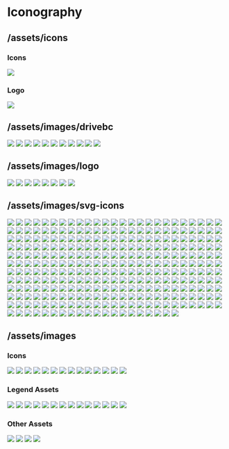 
<Meta title="Iconography" />

# Iconography

## /assets/icons

### Icons
<IconGallery>
  <IconItem name="map-signs"> 
    <img src="assets/icons/map-signs.svg" />
  </IconItem>
</IconGallery>

### Logo
<IconGallery>
  <IconItem name="logo">
    <img src="assets/icons/pm-logo.png" />
  </IconItem>
</IconGallery>

## /assets/images/drivebc

<IconGallery>
  <IconItem name="calendar-alt"> 
    <img src="assets/images/drivebc/calendar-alt.svg" />
  </IconItem>
  <IconItem name="Current-Planned-Events"> 
    <img src="assets/images/drivebc/Current-Planned-Events.png" />
  </IconItem>
  <IconItem name="Incidents"> 
    <img src="assets/images/drivebc/Incidents.png" />
  </IconItem>
  <IconItem name="Major Red Line"> 
    <img src="assets/images/drivebc/Major Red Line.svg" />
  </IconItem>
  <IconItem name="Major-Severity-Events-and-Incidents"> 
    <img src="assets/images/drivebc/Major-Severity-Events-and-Incidents.svg" />
  </IconItem>
  <IconItem name="Minor Red Line"> 
    <img src="assets/images/drivebc/Minor Red Line.svg" />
  </IconItem>
  <IconItem name="Moderate Red Line"> 
    <img src="assets/images/drivebc/Moderate Red Line.svg" />
  </IconItem>
  <IconItem name="phone-square"> 
    <img src="assets/images/drivebc/phone-square.svg" />
  </IconItem>
  <IconItem name="Road-Conditions"> 
    <img src="assets/images/drivebc/Road-Conditions.png" />
  </IconItem>
  <IconItem name="Unknown Red Line"> 
    <img src="assets/images/drivebc/Unknown Red Line.svg" />
  </IconItem>
  <IconItem name="Weather-Conditions"> 
    <img src="assets/images/drivebc/Weather-Conditions.png" />
  </IconItem>
</IconGallery>

## /assets/images/logo

<IconGallery>
  <IconItem name="BC-Wildfire-Icon"> 
    <img src="assets/images/logo/BC-Wildfire-Icon.png" />
  </IconItem>
  <IconItem name="bcgov-logo"> 
    <img src="assets/images/logo/bcgov-logo.png" />
  </IconItem>
  <IconItem name="bcwfservice-logo-lightbg"> 
    <img src="assets/images/logo/bcwfservice-logo-lightbg.png" />
  </IconItem>
  <IconItem name="bcwfservice-logo"> 
    <img src="assets/images/logo/bcwfservice-logo.png" />
  </IconItem>
  <IconItem name="wildfire-one-logo-text-horizontal-light"> 
    <img src="assets/images/logo/wildfire-one-logo-text-horizontal-light.png" />
  </IconItem>
  <IconItem name="wildfire-one-logo-text-horizontal"> 
    <img src="assets/images/logo/wildfire-one-logo-text-horizontal.png" />
  </IconItem>
  <IconItem name="wildfire-one-logo-text"> 
    <img src="assets/images/logo/wildfire-one-logo-text.png" />
  </IconItem>
  <IconItem name="wildfire-one-logo"> 
    <img src="assets/images/logo/wildfire-one-logo.png" />
  </IconItem>
</IconGallery>

## /assets/images/svg-icons

<IconGallery>
  <IconItem name="0.01mm-forecast-legend">
    <img src="assets\images\svg-icons\0.01mm-forecast-legend.svg" />
  </IconItem>
  <IconItem name="0.5mm-forecast-legend">
    <img src="assets\images\svg-icons\0.5mm-forecast-legend.svg" />
  </IconItem>
  <IconItem name="0.005mm-forecast-legend">
    <img src="assets\images\svg-icons\0.005mm-forecast-legend.svg" />
  </IconItem>
  <IconItem name="1mm-forecast-legend">
    <img src="assets\images\svg-icons\1mm-forecast-legend.svg" />
  </IconItem>
  <IconItem name="1mm-legend">
    <img src="assets\images\svg-icons\1mm-legend.svg" />
  </IconItem>
  <IconItem name="2mm-legend">
    <img src="assets\images\svg-icons\2mm-legend.svg" />
  </IconItem>
  <IconItem name="4mm-legend">
    <img src="assets\images\svg-icons\4mm-legend.svg" />
  </IconItem>
  <IconItem name="5mm-forecast-legend">
    <img src="assets\images\svg-icons\5mm-forecast-legend.svg" />
  </IconItem>
  <IconItem name="8mm-legend">
    <img src="assets\images\svg-icons\8mm-legend.svg" />
  </IconItem>
  <IconItem name="10mm-forecast-legend">
    <img src="assets\images\svg-icons\10mm-forecast-legend.svg" />
  </IconItem>
  <IconItem name="10ug-legend">
    <img src="assets\images\svg-icons\10ug-legend.svg" />
  </IconItem>
  <IconItem name="12mm-legend">
    <img src="assets\images\svg-icons\12mm-legend.svg" />
  </IconItem>
  <IconItem name="16mm-legend">
    <img src="assets\images\svg-icons\16mm-legend.svg" />
  </IconItem>
  <IconItem name="20mm-forecast-legend">
    <img src="assets\images\svg-icons\20mm-forecast-legend.svg" />
  </IconItem>
  <IconItem name="24mm-legend">
    <img src="assets\images\svg-icons\24mm-legend.svg" />
  </IconItem>
  <IconItem name="28ug-legend">
    <img src="assets\images\svg-icons\28ug-legend.svg" />
  </IconItem>
  <IconItem name="32mm-legend">
    <img src="assets\images\svg-icons\32mm-legend.svg" />
  </IconItem>
  <IconItem name="50mm-forecast-legend">
    <img src="assets\images\svg-icons\50mm-forecast-legend.svg" />
  </IconItem>
  <IconItem name="50mm-legend">
    <img src="assets\images\svg-icons\50mm-legend.svg" />
  </IconItem>
  <IconItem name="60ug-legend">
    <img src="assets\images\svg-icons\60ug-legend.svg" />
  </IconItem>
  <IconItem name="64mm-legend">
    <img src="assets\images\svg-icons\64mm-legend.svg" />
  </IconItem>
  <IconItem name="100mm-legend">
    <img src="assets\images\svg-icons\100mm-legend.svg" />
  </IconItem>
  <IconItem name="120ug-legend">
    <img src="assets\images\svg-icons\120ug-legend.svg" />
  </IconItem>
  <IconItem name="125mm-legend">
    <img src="assets\images\svg-icons\125mm-legend.svg" />
  </IconItem>
  <IconItem name="200+mm-legend">
    <img src="assets\images\svg-icons\200+mm-legend.svg" />
  </IconItem>
  <IconItem name="200mm-legend">
    <img src="assets\images\svg-icons\200mm-legend.svg" />
  </IconItem>
  <IconItem name="250+ug-legend">
    <img src="assets\images\svg-icons\250+ug-legend.svg" />
  </IconItem>
  <IconItem name="250ug-legend">
    <img src="assets\images\svg-icons\250ug-legend.svg" />
  </IconItem>
  <IconItem name="add">
    <img src="assets\images\svg-icons\add.svg" />
  </IconItem>
  <IconItem name="advice">
    <img src="assets\images\svg-icons\advice.svg" />
  </IconItem>
  <IconItem name="alert-filled-grey">
    <img src="assets\images\svg-icons\alert-filled-grey.svg" />
  </IconItem>
  <IconItem name="american-football">
    <img src="assets\images\svg-icons\american-football.svg" />
  </IconItem>
  <IconItem name="area-restriction">
    <img src="assets\images\svg-icons\area-restriction.svg" />
  </IconItem>
  <IconItem name="area-restrictions-legend">
    <img src="assets\images\svg-icons\area-restrictions-legend.svg" />
  </IconItem>
  <IconItem name="arrow-blue">
    <img src="assets\images\svg-icons\arrow-blue.svg" />
  </IconItem>
  <IconItem name="arrow-forward-disabled">
    <img src="assets\images\svg-icons\arrow-forward-disabled.svg" />
  </IconItem>
  <IconItem name="arrow-forward-enabled">
    <img src="assets\images\svg-icons\arrow-forward-enabled.svg" />
  </IconItem>
  <IconItem name="arrow-left-grey">
    <img src="assets\images\svg-icons\arrow-left-grey.svg" />
  </IconItem>
  <IconItem name="arrow-left">
    <img src="assets\images\svg-icons\arrow-left.svg" />
  </IconItem>
  <IconItem name="arrow">
    <img src="assets\images\svg-icons\arrow.svg" />
  </IconItem>
  <IconItem name="authorities">
    <img src="assets\images\svg-icons\authorities.svg" />
  </IconItem>
  <IconItem name="aviation_response">
    <img src="assets\images\svg-icons\aviation_response.svg" />
  </IconItem>
  <IconItem name="aviation-blue">
    <img src="assets\images\svg-icons\aviation-blue.svg" />
  </IconItem>
  <IconItem name="aviation-mobile">
    <img src="assets\images\svg-icons\aviation-mobile.svg" />
  </IconItem>
  <IconItem name="aviation">
    <img src="assets\images\svg-icons\aviation.svg" />
  </IconItem>
  <IconItem name="back-arrow">
    <img src="assets\images\svg-icons\back-arrow.svg" />
  </IconItem>
  <IconItem name="back-icon-panel">
    <img src="assets\images\svg-icons\back-icon-panel.svg" />
  </IconItem>
  <IconItem name="back-icon">
    <img src="assets\images\svg-icons\back-icon.svg" />
  </IconItem>
  <IconItem name="ban-grey">
    <img src="assets\images\svg-icons\ban-grey.svg" />
  </IconItem>
  <IconItem name="ban-icon">
    <img src="assets\images\svg-icons\ban-icon.svg" />
  </IconItem>
  <IconItem name="ban">
    <img src="assets\images\svg-icons\ban.svg" />
  </IconItem>
  <IconItem name="bans-restrictions-selected">
    <img src="assets\images\svg-icons\bans-restrictions-selected.svg" />
  </IconItem>
  <IconItem name="bans-restrictions">
    <img src="assets\images\svg-icons\bans-restrictions.svg" />
  </IconItem>
  <IconItem name="bc-logo">
    <img src="assets\images\svg-icons\bc-logo.svg" />
  </IconItem>
  <IconItem name="being-held">
    <img src="assets\images\svg-icons\being-held.svg" />
  </IconItem>
  <IconItem name="blog">
    <img src="assets\images\svg-icons\blog.svg" />
  </IconItem>
  <IconItem name="blue-white-location-icon">
    <img src="assets\images\svg-icons\blue-white-location-icon.svg" />
  </IconItem>
  <IconItem name="bookmark-blue">
    <img src="assets\images\svg-icons\bookmark-blue.svg" />
  </IconItem>
  <IconItem name="bookmark">
    <img src="assets\images\svg-icons\bookmark.svg" />
  </IconItem>
  <IconItem name="brown-square">
    <img src="assets\images\svg-icons\brown-square.svg" />
  </IconItem>
  <IconItem name="bullhorn">
    <img src="assets\images\svg-icons\bullhorn.svg" />
  </IconItem>
  <IconItem name="calendar-pin-blue">
    <img src="assets\images\svg-icons\calendar-pin-blue.svg" />
  </IconItem>
  <IconItem name="calendar-pin">
    <img src="assets\images\svg-icons\calendar-pin.svg" />
  </IconItem>
  <IconItem name="calendar">
    <img src="assets\images\svg-icons\calendar.svg" />
  </IconItem>
  <IconItem name="camera-grey">
    <img src="assets\images\svg-icons\camera-grey.svg" />
  </IconItem>
  <IconItem name="camera">
    <img src="assets\images\svg-icons\camera.svg" />
  </IconItem>
  <IconItem name="campfire">
    <img src="assets\images\svg-icons\campfire.svg" />
  </IconItem>
  <IconItem name="camping">
    <img src="assets\images\svg-icons\camping.svg" />
  </IconItem>
  <IconItem name="cancel">
    <img src="assets\images\svg-icons\cancel.svg" />
  </IconItem>
  <IconItem name="carbon_bullhorn-selected">
    <img src="assets\images\svg-icons\carbon_bullhorn-selected.svg" />
  </IconItem>
  <IconItem name="carbon_bullhorn">
    <img src="assets\images\svg-icons\carbon_bullhorn.svg" />
  </IconItem>
  <IconItem name="carbon_calendar">
    <img src="assets\images\svg-icons\carbon_calendar.svg" />
  </IconItem>
  <IconItem name="carbon_cancel">
    <img src="assets\images\svg-icons\carbon_cancel.svg" />
  </IconItem>
  <IconItem name="carbon_car-front">
    <img src="assets\images\svg-icons\carbon_car-front.svg" />
  </IconItem>
  <IconItem name="carbon_crop-growth-gray">
    <img src="assets\images\svg-icons\carbon_crop-growth-gray.svg" />
  </IconItem>
  <IconItem name="carbon_crop-growth">
    <img src="assets\images\svg-icons\carbon_crop-growth.svg" />
  </IconItem>
  <IconItem name="carbon_down-arrow">
    <img src="assets\images\svg-icons\carbon_down-arrow.svg" />
  </IconItem>
  <IconItem name="carbon_download">
    <img src="assets\images\svg-icons\carbon_download.svg" />
  </IconItem>
  <IconItem name="carbon_edit">
    <img src="assets\images\svg-icons\carbon_edit.svg" />
  </IconItem>
  <IconItem name="carbon_email">
    <img src="assets\images\svg-icons\carbon_email.svg" />
  </IconItem>
  <IconItem name="carbon_error">
    <img src="assets\images\svg-icons\carbon_error.svg" />
  </IconItem>
  <IconItem name="carbon_finance">
    <img src="assets\images\svg-icons\carbon_finance.svg" />
  </IconItem>
  <IconItem name="carbon_gauge">
    <img src="assets\images\svg-icons\carbon_gauge.svg" />
  </IconItem>
  <IconItem name="carbon_humidity">
    <img src="assets\images\svg-icons\carbon_humidity.svg" />
  </IconItem>
  <IconItem name="carbon_layers">
    <img src="assets\images\svg-icons\carbon_layers.svg" />
  </IconItem>
  <IconItem name="carbon_list">
    <img src="assets\images\svg-icons\carbon_list.svg" />
  </IconItem>
  <IconItem name="carbon_location">
    <img src="assets\images\svg-icons\carbon_location.svg" />
  </IconItem>
  <IconItem name="carbon_map">
    <img src="assets\images\svg-icons\carbon_map.svg" />
  </IconItem>
  <IconItem name="carbon_notification">
    <img src="assets\images\svg-icons\carbon_notification.svg" />
  </IconItem>
  <IconItem name="carbon_partly-cloudy">
    <img src="assets\images\svg-icons\carbon_partly-cloudy.svg" />
  </IconItem>
  <IconItem name="carbon_phone">
    <img src="assets\images\svg-icons\carbon_phone.svg" />
  </IconItem>
  <IconItem name="carbon_ruler">
    <img src="assets\images\svg-icons\carbon_ruler.svg" />
  </IconItem>
  <IconItem name="carbon_smoke">
    <img src="assets\images\svg-icons\carbon_smoke.svg" />
  </IconItem>
  <IconItem name="carbon_temperature-celsius">
    <img src="assets\images\svg-icons\carbon_temperature-celsius.svg" />
  </IconItem>
  <IconItem name="carbon_up-arrow">
    <img src="assets\images\svg-icons\carbon_up-arrow.svg" />
  </IconItem>
  <IconItem name="carbon_warning-hex-selected">
    <img src="assets\images\svg-icons\carbon_warning-hex-selected.svg" />
  </IconItem>
  <IconItem name="carbon_warning-hex">
    <img src="assets\images\svg-icons\carbon_warning-hex.svg" />
  </IconItem>
  <IconItem name="carbon_windy-strong">
    <img src="assets\images\svg-icons\carbon_windy-strong.svg" />
  </IconItem>
  <IconItem name="chat">
    <img src="assets\images\svg-icons\chat.svg" />
  </IconItem>
  <IconItem name="checkbox-filled">
    <img src="assets\images\svg-icons\checkbox-filled.svg" />
  </IconItem>
  <IconItem name="checkbox-unfilled">
    <img src="assets\images\svg-icons\checkbox-unfilled.svg" />
  </IconItem>
  <IconItem name="chevron-left">
    <img src="assets\images\svg-icons\chevron-left.svg" />
  </IconItem>
  <IconItem name="chevron-right">
    <img src="assets\images\svg-icons\chevron-right.svg" />
  </IconItem>
  <IconItem name="clipboard">
    <img src="assets\images\svg-icons\clipboard.svg" />
  </IconItem>
  <IconItem name="clock">
    <img src="assets\images\svg-icons\clock.svg" />
  </IconItem>
  <IconItem name="closed-rec-site-legend">
    <img src="assets\images\svg-icons\closed-rec-site-legend.svg" />
  </IconItem>
  <IconItem name="closed-recreation-site">
    <img src="assets\images\svg-icons\closed-recreation-site.svg" />
  </IconItem>
  <IconItem name="clothing">
    <img src="assets\images\svg-icons\clothing.svg" />
  </IconItem>
  <IconItem name="cloud-sun">
    <img src="assets\images\svg-icons\cloud-sun.svg" />
  </IconItem>
  <IconItem name="contact-us">
    <img src="assets\images\svg-icons\contact-us.svg" />
  </IconItem>
  <IconItem name="crop-growth">
    <img src="assets\images\svg-icons\crop-growth.svg" />
  </IconItem>
  <IconItem name="curtains">
    <img src="assets\images\svg-icons\curtains.svg" />
  </IconItem>
  <IconItem name="custom_warning">
    <img src="assets\images\svg-icons\custom_warning.svg" />
  </IconItem>
  <IconItem name="dashboard-highlight">
    <img src="assets\images\svg-icons\dashboard-highlight.svg" />
  </IconItem>
  <IconItem name="dashboard">
    <img src="assets\images\svg-icons\dashboard.svg" />
  </IconItem>
  <IconItem name="delete">
    <img src="assets\images\svg-icons\delete.svg" />
  </IconItem>
  <IconItem name="door">
    <img src="assets\images\svg-icons\door.svg" />
  </IconItem>
  <IconItem name="dot">
    <img src="assets\images\svg-icons\dot.svg" />
  </IconItem>
  <IconItem name="drivebc-current-planned-legend">
    <img src="assets\images\svg-icons\drivebc-current-planned-legend.svg" />
  </IconItem>
  <IconItem name="drivebc-future-planned-legend">
    <img src="assets\images\svg-icons\drivebc-future-planned-legend.svg" />
  </IconItem>
  <IconItem name="drivebc-incidents-legend">
    <img src="assets\images\svg-icons\drivebc-incidents-legend.svg" />
  </IconItem>
  <IconItem name="drivebc-road-conditions-legend">
    <img src="assets\images\svg-icons\drivebc-road-conditions-legend.svg" />
  </IconItem>
  <IconItem name="drivebc-weather-legend">
    <img src="assets\images\svg-icons\drivebc-weather-legend.svg" />
  </IconItem>
  <IconItem name="edit">
    <img src="assets\images\svg-icons\edit.svg" />
  </IconItem>
  <IconItem name="evac-alert-legend">
    <img src="assets\images\svg-icons\evac-alert-legend.svg" />
  </IconItem>
  <IconItem name="evac-order-legend">
    <img src="assets\images\svg-icons\evac-order-legend.svg" />
  </IconItem>
  <IconItem name="evac-red">
    <img src="assets\images\svg-icons\evac-red.svg" />
  </IconItem>
  <IconItem name="evacuation_alert">
    <img src="assets\images\svg-icons\evacuation_alert.svg" />
  </IconItem>
  <IconItem name="evacuation_order">
    <img src="assets\images\svg-icons\evacuation_order.svg" />
  </IconItem>
  <IconItem name="evacuation-alert">
    <img src="assets\images\svg-icons\evacuation-alert.svg" />
  </IconItem>
  <IconItem name="evacuation-order">
    <img src="assets\images\svg-icons\evacuation-order.svg" />
  </IconItem>
  <IconItem name="exclamation-circle">
    <img src="assets\images\svg-icons\exclamation-circle.svg" />
  </IconItem>
  <IconItem name="external-link-grey">
    <img src="assets\images\svg-icons\external-link-grey.svg" />
  </IconItem>
  <IconItem name="external-link">
    <img src="assets\images\svg-icons\external-link.svg" />
  </IconItem>
  <IconItem name="extreme-danger-legend">
    <img src="assets\images\svg-icons\extreme-danger-legend.svg" />
  </IconItem>
  <IconItem name="facebook-blue">
    <img src="assets\images\svg-icons\facebook-blue.svg" />
  </IconItem>
  <IconItem name="facebook-square">
    <img src="assets\images\svg-icons\facebook-square.svg" />
  </IconItem>
  <IconItem name="facebook">
    <img src="assets\images\svg-icons\facebook.svg" />
  </IconItem>
  <IconItem name="family">
    <img src="assets\images\svg-icons\family.svg" />
  </IconItem>
  <IconItem name="filter-button">
    <img src="assets\images\svg-icons\filter-button.svg" />
  </IconItem>
  <IconItem name="filter-cancel">
    <img src="assets\images\svg-icons\filter-cancel.svg" />
  </IconItem>
  <IconItem name="fire-centre-legend">
    <img src="assets\images\svg-icons\fire-centre-legend.svg" />
  </IconItem>
  <IconItem name="fire-danger-extreme">
    <img src="assets\images\svg-icons\fire-danger-extreme.svg" />
  </IconItem>
  <IconItem name="fire-danger-high">
    <img src="assets\images\svg-icons\fire-danger-high.svg" />
  </IconItem>
  <IconItem name="fire-danger-low">
    <img src="assets\images\svg-icons\fire-danger-low.svg" />
  </IconItem>
  <IconItem name="fire-danger-moderate">
    <img src="assets\images\svg-icons\fire-danger-moderate.svg" />
  </IconItem>
  <IconItem name="fire-danger-very-low">
    <img src="assets\images\svg-icons\fire-danger-very-low.svg" />
  </IconItem>
  <IconItem name="fire-danger">
    <img src="assets\images\svg-icons\fire-danger.svg" />
  </IconItem>
  <IconItem name="fire-note">
    <img src="assets\images\svg-icons\fire-note.svg" />
  </IconItem>
  <IconItem name="fire-perimetre-legend">
    <img src="assets\images\svg-icons\fire-perimetre-legend.svg" />
  </IconItem>
  <IconItem name="fire-search-icon-grey">
    <img src="assets\images\svg-icons\fire-search-icon-grey.svg" />
  </IconItem>
  <IconItem name="fire">
    <img src="assets\images\svg-icons\fire.svg" />
  </IconItem>
  <IconItem name="firefighting_personnel">
    <img src="assets\images\svg-icons\firefighting_personnel.svg" />
  </IconItem>
  <IconItem name="first-nation-legend">
    <img src="assets\images\svg-icons\first-nation-legend.svg" />
  </IconItem>
  <IconItem name="fluent_edit">
    <img src="assets\images\svg-icons\fluent_edit.svg" />
  </IconItem>
  <IconItem name="fluent_open">
    <img src="assets\images\svg-icons\fluent_open.svg" />
  </IconItem>
  <IconItem name="fluent_settings-28-regular">
    <img src="assets\images\svg-icons\fluent_settings-28-regular.svg" />
  </IconItem>
  <IconItem name="forward-arrow-grey">
    <img src="assets\images\svg-icons\forward-arrow-grey.svg" />
  </IconItem>
  <IconItem name="forward-arrow-red">
    <img src="assets\images\svg-icons\forward-arrow-red.svg" />
  </IconItem>
  <IconItem name="forward-arrow-yellow">
    <img src="assets\images\svg-icons\forward-arrow-yellow.svg" />
  </IconItem>
  <IconItem name="forward-arrow">
    <img src="assets\images\svg-icons\forward-arrow.svg" />
  </IconItem>
  <IconItem name="fuel">
    <img src="assets\images\svg-icons\fuel.svg" />
  </IconItem>
  <IconItem name="full_response">
    <img src="assets\images\svg-icons\full_response.svg" />
  </IconItem>
  <IconItem name="gallery-black">
    <img src="assets\images\svg-icons\gallery-black.svg" />
  </IconItem>
  <IconItem name="gallery-blue">
    <img src="assets\images\svg-icons\gallery-blue.svg" />
  </IconItem>
  <IconItem name="garage">
    <img src="assets\images\svg-icons\garage.svg" />
  </IconItem>
  <IconItem name="heavy_equipment_response">
    <img src="assets\images\svg-icons\heavy_equipment_response.svg" />
  </IconItem>
  <IconItem name="heavy_equipment-mobile">
    <img src="assets\images\svg-icons\heavy_equipment-mobile.svg" />
  </IconItem>
  <IconItem name="heavy_equipment">
    <img src="assets\images\svg-icons\heavy_equipment.svg" />
  </IconItem>
  <IconItem name="heavy-equipment">
    <img src="assets\images\svg-icons\heavy-equipment.svg" />
  </IconItem>
  <IconItem name="help">
    <img src="assets\images\svg-icons\help.svg" />
  </IconItem>
  <IconItem name="high-danger-legend">
    <img src="assets\images\svg-icons\high-danger-legend.svg" />
  </IconItem>
  <IconItem name="home_black">
    <img src="assets\images\svg-icons\home_black.svg" />
  </IconItem>
  <IconItem name="home">
    <img src="assets\images\svg-icons\home.svg" />
  </IconItem>
  <IconItem name="hose">
    <img src="assets\images\svg-icons\hose.svg" />
  </IconItem>
  <IconItem name="human">
    <img src="assets\images\svg-icons\human.svg" />
  </IconItem>
  <IconItem name="identification">
    <img src="assets\images\svg-icons\identification.svg" />
  </IconItem>
  <IconItem name="image-black">
    <img src="assets\images\svg-icons\image-black.svg" />
  </IconItem>
  <IconItem name="image-grey">
    <img src="assets\images\svg-icons\image-grey.svg" />
  </IconItem>
  <IconItem name="image">
    <img src="assets\images\svg-icons\image.svg" />
  </IconItem>
  <IconItem name="incident_management_team">
    <img src="assets\images\svg-icons\incident_management_team.svg" />
  </IconItem>
  <IconItem name="incident-management-team">
    <img src="assets\images\svg-icons\incident-management-team.svg" />
  </IconItem>
  <IconItem name="incident-management-teams-mobile">
    <img src="assets\images\svg-icons\incident-management-teams-mobile.svg" />
  </IconItem>
  <IconItem name="incident-management-teams">
    <img src="assets\images\svg-icons\incident-management-teams.svg" />
  </IconItem>
  <IconItem name="incident">
    <img src="assets\images\svg-icons\incident.svg" />
  </IconItem>
  <IconItem name="indian-reserve-legend">
    <img src="assets\images\svg-icons\indian-reserve-legend.svg" />
  </IconItem>
  <IconItem name="indian-reserve">
    <img src="assets\images\svg-icons\indian-reserve.svg" />
  </IconItem>
  <IconItem name="information">
    <img src="assets\images\svg-icons\information.svg" />
  </IconItem>
  <IconItem name="issuing_agency">
    <img src="assets\images\svg-icons\issuing_agency.svg" />
  </IconItem>
  <IconItem name="larger">
    <img src="assets\images\svg-icons\larger.svg" />
  </IconItem>
  <IconItem name="launch_black">
    <img src="assets\images\svg-icons\launch_black.svg" />
  </IconItem>
  <IconItem name="launch">
    <img src="assets\images\svg-icons\launch.svg" />
  </IconItem>
  <IconItem name="legend">
    <img src="assets\images\svg-icons\legend.svg" />
  </IconItem>
  <IconItem name="lightbulb">
    <img src="assets\images\svg-icons\lightbulb.svg" />
  </IconItem>
  <IconItem name="lightning">
    <img src="assets\images\svg-icons\lightning.svg" />
  </IconItem>
  <IconItem name="link-blue">
    <img src="assets\images\svg-icons\link-blue.svg" />
  </IconItem>
  <IconItem name="link">
    <img src="assets\images\svg-icons\link.svg" />
  </IconItem>
  <IconItem name="list-black">
    <img src="assets\images\svg-icons\list-black.svg" />
  </IconItem>
  <IconItem name="list-blue">
    <img src="assets\images\svg-icons\list-blue.svg" />
  </IconItem>
  <IconItem name="local_authority">
    <img src="assets\images\svg-icons\local_authority.svg" />
  </IconItem>
  <IconItem name="location_pin_radius">
    <img src="assets\images\svg-icons\location_pin_radius.svg" />
  </IconItem>
  <IconItem name="location_pin">
    <img src="assets\images\svg-icons\location_pin.svg" />
  </IconItem>
  <IconItem name="location-button-blue">
    <img src="assets\images\svg-icons\location-button-blue.svg" />
  </IconItem>
  <IconItem name="location-button-grey">
    <img src="assets\images\svg-icons\location-button-grey.svg" />
  </IconItem>
  <IconItem name="location-button">
    <img src="assets\images\svg-icons\location-button.svg" />
  </IconItem>
  <IconItem name="location-disabled">
    <img src="assets\images\svg-icons\location-disabled.svg" />
  </IconItem>
  <IconItem name="location-enabled">
    <img src="assets\images\svg-icons\location-enabled.svg" />
  </IconItem>
  <IconItem name="location-grey">
    <img src="assets\images\svg-icons\location-grey.svg" />
  </IconItem>
  <IconItem name="location-off">
    <img src="assets\images\svg-icons\location-off.svg" />
  </IconItem>
  <IconItem name="location-pin">
    <img src="assets\images\svg-icons\location-pin.svg" />
  </IconItem>
  <IconItem name="low-danger-legend">
    <img src="assets\images\svg-icons\low-danger-legend.svg" />
  </IconItem>
  <IconItem name="major-incident-road-legend">
    <img src="assets\images\svg-icons\major-incident-road-legend.svg" />
  </IconItem>
  <IconItem name="major-road-legend">
    <img src="assets\images\svg-icons\major-road-legend.svg" />
  </IconItem>
  <IconItem name="map_icon">
    <img src="assets\images\svg-icons\map_icon.svg" />
  </IconItem>
  <IconItem name="map-black">
    <img src="assets\images\svg-icons\map-black.svg" />
  </IconItem>
  <IconItem name="map-blue">
    <img src="assets\images\svg-icons\map-blue.svg" />
  </IconItem>
  <IconItem name="map-hover">
    <img src="assets\images\svg-icons\map-hover.svg" />
  </IconItem>
  <IconItem name="map-icon-1px">
    <img src="assets\images\svg-icons\map-icon-1px.svg" />
  </IconItem>
  <IconItem name="map-nav-highlight">
    <img src="assets\images\svg-icons\map-nav-highlight.svg" />
  </IconItem>
  <IconItem name="map-nav">
    <img src="assets\images\svg-icons\map-nav.svg" />
  </IconItem>
  <IconItem name="map-signs">
    <img src="assets\images\svg-icons\map-signs.svg" />
  </IconItem>
  <IconItem name="map">
    <img src="assets\images\svg-icons\map.svg" />
  </IconItem>
  <IconItem name="measure-black">
    <img src="assets\images\svg-icons\measure-black.svg" />
  </IconItem>
  <IconItem name="measure-blue">
    <img src="assets\images\svg-icons\measure-blue.svg" />
  </IconItem>
  <IconItem name="measure">
    <img src="assets\images\svg-icons\measure.svg" />
  </IconItem>
  <IconItem name="medical_kit">
    <img src="assets\images\svg-icons\medical_kit.svg" />
  </IconItem>
  <IconItem name="minor-road-legend">
    <img src="assets\images\svg-icons\minor-road-legend.svg" />
  </IconItem>
  <IconItem name="moderate-danger-legend">
    <img src="assets\images\svg-icons\moderate-danger-legend.svg" />
  </IconItem>
  <IconItem name="moderate-road-legend">
    <img src="assets\images\svg-icons\moderate-road-legend.svg" />
  </IconItem>
  <IconItem name="modified_response">
    <img src="assets\images\svg-icons\modified_response.svg" />
  </IconItem>
  <IconItem name="monitored_response">
    <img src="assets\images\svg-icons\monitored_response.svg" />
  </IconItem>
  <IconItem name="more-highlight">
    <img src="assets\images\svg-icons\more-highlight.svg" />
  </IconItem>
  <IconItem name="more">
    <img src="assets\images\svg-icons\more.svg" />
  </IconItem>
  <IconItem name="municipality-legend">
    <img src="assets\images\svg-icons\municipality-legend.svg" />
  </IconItem>
  <IconItem name="note">
    <img src="assets\images\svg-icons\note.svg" />
  </IconItem>
  <IconItem name="notepad">
    <img src="assets\images\svg-icons\notepad.svg" />
  </IconItem>
  <IconItem name="order-filled-grey">
    <img src="assets\images\svg-icons\order-filled-grey.svg" />
  </IconItem>
  <IconItem name="out-fire">
    <img src="assets\images\svg-icons\out-fire.svg" />
  </IconItem>
  <IconItem name="out-of-control">
    <img src="assets\images\svg-icons\out-of-control.svg" />
  </IconItem>
  <IconItem name="patio_furniture">
    <img src="assets\images\svg-icons\patio_furniture.svg" />
  </IconItem>
  <IconItem name="pdf-file">
    <img src="assets\images\svg-icons\pdf-file.svg" />
  </IconItem>
  <IconItem name="personnel">
    <img src="assets\images\svg-icons\personnel.svg" />
  </IconItem>
  <IconItem name="pets">
    <img src="assets\images\svg-icons\pets.svg" />
  </IconItem>
  <IconItem name="phone-blue">
    <img src="assets\images\svg-icons\phone-blue.svg" />
  </IconItem>
  <IconItem name="phone">
    <img src="assets\images\svg-icons\phone.svg" />
  </IconItem>
  <IconItem name="pin-drop">
    <img src="assets\images\svg-icons\pin-drop.svg" />
  </IconItem>
  <IconItem name="pl-full-closure-legend">
    <img src="assets\images\svg-icons\pl-full-closure-legend.svg" />
  </IconItem>
  <IconItem name="pl-inaccesible-legend">
    <img src="assets\images\svg-icons\pl-inaccesible-legend.svg" />
  </IconItem>
  <IconItem name="pl-partial-closure-legend">
    <img src="assets\images\svg-icons\pl-partial-closure-legend.svg" />
  </IconItem>
  <IconItem name="pl-public-closed-legend">
    <img src="assets\images\svg-icons\pl-public-closed-legend.svg" />
  </IconItem>
  <IconItem name="pl-restricted-legend">
    <img src="assets\images\svg-icons\pl-restricted-legend.svg" />
  </IconItem>
  <IconItem name="pl-warning-legend">
    <img src="assets\images\svg-icons\pl-warning-legend.svg" />
  </IconItem>
  <IconItem name="printer">
    <img src="assets\images\svg-icons\printer.svg" />
  </IconItem>
  <IconItem name="question">
    <img src="assets\images\svg-icons\question.svg" />
  </IconItem>
  <IconItem name="red_warning">
    <img src="assets\images\svg-icons\red_warning.svg" />
  </IconItem>
  <IconItem name="regional-district-legend">
    <img src="assets\images\svg-icons\regional-district-legend.svg" />
  </IconItem>
  <IconItem name="regional-districts">
    <img src="assets\images\svg-icons\regional-districts.svg" />
  </IconItem>
  <IconItem name="report">
    <img src="assets\images\svg-icons\report.svg" />
  </IconItem>
  <IconItem name="response-firefighter-black">
    <img src="assets\images\svg-icons\response-firefighter-black.svg" />
  </IconItem>
  <IconItem name="response-firefighter-blue">
    <img src="assets\images\svg-icons\response-firefighter-blue.svg" />
  </IconItem>
  <IconItem name="road-event">
    <img src="assets\images\svg-icons\road-event.svg" />
  </IconItem>
  <IconItem name="rof-icon-white">
    <img src="assets\images\svg-icons\rof-icon-white.svg" />
  </IconItem>
  <IconItem name="rof-nav-highlight">
    <img src="assets\images\svg-icons\rof-nav-highlight.svg" />
  </IconItem>
  <IconItem name="rof-nav">
    <img src="assets\images\svg-icons\rof-nav.svg" />
  </IconItem>
  <IconItem name="saved-highlight">
    <img src="assets\images\svg-icons\saved-highlight.svg" />
  </IconItem>
  <IconItem name="saved">
    <img src="assets\images\svg-icons\saved.svg" />
  </IconItem>
  <IconItem name="search">
    <img src="assets\images\svg-icons\search.svg" />
  </IconItem>
  <IconItem name="send-white">
    <img src="assets\images\svg-icons\send-white.svg" />
  </IconItem>
  <IconItem name="send">
    <img src="assets\images\svg-icons\send.svg" />
  </IconItem>
  <IconItem name="structure_protection">
    <img src="assets\images\svg-icons\structure_protection.svg" />
  </IconItem>
  <IconItem name="structure-protection-blue">
    <img src="assets\images\svg-icons\structure-protection-blue.svg" />
  </IconItem>
  <IconItem name="structure-protection-mobile">
    <img src="assets\images\svg-icons\structure-protection-mobile.svg" />
  </IconItem>
  <IconItem name="structure-protection">
    <img src="assets\images\svg-icons\structure-protection.svg" />
  </IconItem>
  <IconItem name="supplies">
    <img src="assets\images\svg-icons\supplies.svg" />
  </IconItem>
  <IconItem name="twitter-x">
    <img src="assets\images\svg-icons\twitter-x.svg" />
  </IconItem>
  <IconItem name="twitter">
    <img src="assets\images\svg-icons\twitter.svg" />
  </IconItem>
  <IconItem name="Type">
    <img src="assets\images\svg-icons\Type.svg" />
  </IconItem>
  <IconItem name="under-control">
    <img src="assets\images\svg-icons\under-control.svg" />
  </IconItem>
  <IconItem name="union-blue">
    <img src="assets\images\svg-icons\union-blue.svg" />
  </IconItem>
  <IconItem name="union">
    <img src="assets\images\svg-icons\union.svg" />
  </IconItem>
  <IconItem name="valve">
    <img src="assets\images\svg-icons\valve.svg" />
  </IconItem>
  <IconItem name="very-low-danger-legend">
    <img src="assets\images\svg-icons\very-low-danger-legend.svg" />
  </IconItem>
  <IconItem name="warning">
    <img src="assets\images\svg-icons\warning.svg" />
  </IconItem>
  <IconItem name="wildfire-black">
    <img src="assets\images\svg-icons\wildfire-black.svg" />
  </IconItem>
  <IconItem name="wildfire-blue">
    <img src="assets\images\svg-icons\wildfire-blue.svg" />
  </IconItem>
  <IconItem name="wildfire-crews-mobile">
    <img src="assets\images\svg-icons\wildfire-crews-mobile.svg" />
  </IconItem>
  <IconItem name="wildfire-crews">
    <img src="assets\images\svg-icons\wildfire-crews.svg" />
  </IconItem>
  <IconItem name="wildfire-red">
    <img src="assets\images\svg-icons\wildfire-red.svg" />
  </IconItem>
  <IconItem name="wildfire-selected">
    <img src="assets\images\svg-icons\wildfire-selected.svg" />
  </IconItem>
  <IconItem name="wildfire-white-highlight">
    <img src="assets\images\svg-icons\wildfire-white-highlight.svg" />
  </IconItem>
  <IconItem name="wildfire-white">
    <img src="assets\images\svg-icons\wildfire-white.svg" />
  </IconItem>
  <IconItem name="wildfire">
    <img src="assets\images\svg-icons\wildfire.svg" />
  </IconItem>
  <IconItem name="x-icon">
    <img src="assets\images\svg-icons\x-icon.svg" />
  </IconItem>
  <IconItem name="youtube">
    <img src="assets\images\svg-icons\youtube.svg" />
  </IconItem>
  <IconItem name="zoom-in">
    <img src="assets\images\svg-icons\zoom-in.svg" />
  </IconItem>
</IconGallery>


## /assets/images

### Icons

<IconGallery>
  <IconItem name="base_local_fire_department">
    <img src="assets/images/base_local_fire_department.png" />
  </IconItem>
  <IconItem name="CampFireSize">
    <img src="assets/images/CampFireSize.svg" />
  </IconItem>
  <IconItem name="Category 2 Size">
    <img src="assets/images/Category 2 Size.svg"/>
  </IconItem>
  <IconItem name="Category 3 Image">
    <img src="assets/images/Category 3 Image.svg" />
  </IconItem>
  <IconItem name="centre">
    <img src="assets/images/centre.png" />
  </IconItem>
  <IconItem name="download_circle">
    <img src="assets/images/download_circle.png" />
  </IconItem>
  <IconItem name="external-link">
    <img src="assets/images/external-link.svg" />
  </IconItem>
  <IconItem name="launch_circle">
    <img src="assets/images/launch_circle.png" />
  </IconItem>
  <IconItem name="local_fire_department">
    <img src="assets/images/local_fire_department.png" />
  </IconItem>
  <IconItem name="north-arrow">
    <img src="assets/images/north-arrow.png" />
  </IconItem>
  <IconItem name="offlineicon">
    <img src="assets/images/offlineicon.png" />
  </IconItem>
  <IconItem name="facebook_circle">
    <img src="assets/images/facebook_circle.png" />
  </IconItem>
  <IconItem name="twitter_circle">
    <img src="assets/images/twitter_circle.png" />
  </IconItem>
  <IconItem name="x_circle">
    <img src="assets/images/x_circle.png" />
  </IconItem>
</IconGallery>

### Legend Assets

<IconGallery>
  <IconItem name="category1ban">
    <img src="assets/images/category1ban.png" />
  </IconItem>
  <IconItem name="category2ban">
    <img src="assets/images/category2ban.png" />
  </IconItem>
  <IconItem name="category3ban">
    <img src="assets/images/category3ban.png" />
  </IconItem>
  <IconItem name="dark-map">
    <img src="assets/images/dark-map.png" />
  </IconItem>
  <IconItem name="default-map">
    <img src="assets/images/default-map.png" />
  </IconItem>
  <IconItem name="satellite-map">
    <img src="assets/images/satellite-map.png" />
  </IconItem>
  <IconItem name="terrain-map">
    <img src="assets/images/terrain-map.png" />
  </IconItem>
  <IconItem name="firecentres">
    <img src="assets/images/firecentres.png" />
  </IconItem>
  <IconItem name="firesmoke-legend">
    <img src="assets/images/firesmoke-legend.png" />
  </IconItem>
  <IconItem name="legend_municipalities">
    <img src="assets/images/legend_municipalities.png" />
  </IconItem>
  <IconItem name="legend_regional_districts">
    <img src="assets/images/legend_regional_districts.png" />
  </IconItem>
  <IconItem name="legend_treaty_land">
    <img src="assets/images/legend_treaty_land.png" />
  </IconItem>
  <IconItem name="precipitation-legend">
    <img src="assets/images/precipitation-legend.png" />
  </IconItem>
  <IconItem name="radar-1km-rrai--radarurpprecipr14-linear-legend">
    <img src="assets/images/radar-1km-rrai--radarurpprecipr14-linear-legend.png" />
  </IconItem>
</IconGallery>

### Other Assets

<IconGallery>
  <IconItem name="compassface">
    <img src="assets/images/compassface.png" />
  </IconItem>
  <IconItem name="compasshand">
    <img src="assets/images/compasshand.png" />
  </IconItem>
  <IconItem name="rofbanner">
    <img src="assets/images/rofbanner.svg" />
  </IconItem>
  <IconItem name="rofthankyou">
    <img src="assets/images/rofthankyou.svg" />
  </IconItem>
</IconGallery>